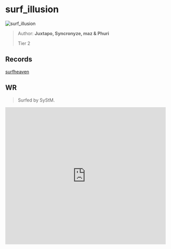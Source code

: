 
# surf_illusion

![surf_illusion](https://raw.githubusercontent.com/Sayt123/SurfMapPics/Maps-and-bonuses/csgo/surf_illusion.jpg)

> Author: **Juxtapo, Syncronyze, maz & Phuri**
>
> Tier 2

## Records

[surfheaven](https://surfheaven.eu/map/surf_illusion)

## WR

> Surfed by SyStM.

<iframe
width="100%"
height="430"
src="https://www.youtube.com/embed/UMOUq9GSypc"
frameborder="0"
allow="accelerometer; autoplay; clipboard-write; encrypted-media; gyroscope; picture-in-picture"
allowFullScreen
/>

```md

[Surf Timer] - SyStM finished in 01:28:39 (WR -00:00:43). Improving by 00:00:58
[Surf Timer] - SyStM beat the map record! Rank: 1/1512

Previous WR holder: louieismyname


```
                